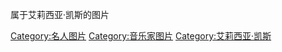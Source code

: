 属于艾莉西亚·凯斯的图片
{{Commonscat|Alicia Keys}}

[[Category:名人图片|Category:名人图片]]
[[Category:音乐家图片|Category:音乐家图片]]
[[Category:艾莉西亚·凯斯|Category:艾莉西亚·凯斯]]